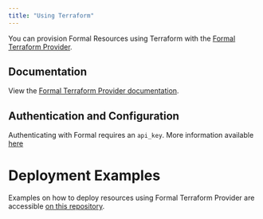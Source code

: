 ```yaml
---
title: "Using Terraform"
---
```


You can provision Formal Resources using Terraform with the [Formal Terraform Provider](https://registry.terraform.io/providers/formalco/formal/2.0.4).

## Documentation
View the [Formal Terraform Provider documentation](https://registry.terraform.io/providers/formalco/formal/latest/docs).

## Authentication and Configuration

Authenticating with Formal requires an `api_key`. More information available [here](/tools/api-keys)

# Deployment Examples
Examples on how to deploy resources using Formal Terraform Provider are accessible [on this repository](https://github.com/formalco/terraform-provider-formal).